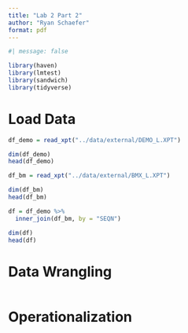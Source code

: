 ```yaml
---
title: "Lab 2 Part 2"
author: "Ryan Schaefer"
format: pdf
---
```


```r
#| message: false

library(haven)
library(lmtest)
library(sandwich)
library(tidyverse)
```

# Load Data

```r
df_demo = read_xpt("../data/external/DEMO_L.XPT")

dim(df_demo)
head(df_demo)
```

```r
df_bm = read_xpt("../data/external/BMX_L.XPT")

dim(df_bm)
head(df_bm)
```


```r
df = df_demo %>%
  inner_join(df_bm, by = "SEQN") 

dim(df)
head(df)
```

# Data Wrangling

```r

```

# Operationalization

```r

```

